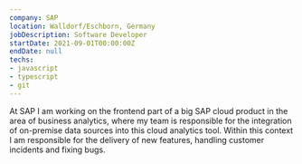 ---
company: SAP
location: Walldorf/Eschborn, Germany
jobDescription: Software Developer
startDate: 2021-09-01T00:00:00Z
endDate: null
techs:
- javascript
- typescript
- git
---
At SAP I am working on the frontend part of a big SAP cloud product in the area of business analytics, where my team is responsible for the integration of on-premise data sources into this cloud analytics tool. Within this context I am responsible for the delivery of new features, handling customer incidents and fixing bugs.
